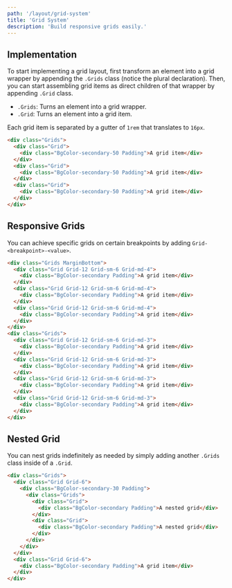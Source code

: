 ```yaml
---
path: '/layout/grid-system'
title: 'Grid System'
description: 'Build responsive grids easily.'
---
```


## Implementation

To start implementing a grid layout, first transform an element into a grid wrapper by
appending the `.Grids` class (notice the plural declaration). Then, you can start assembling
grid items as direct children of that wrapper by appending `.Grid` class.

- `.Grids`: Turns an element into a grid wrapper.
- `.Grid`: Turns an element into a grid item.

Each grid item is separated by a gutter of `1rem` that translates to `16px`.

```html preview=true
<div class="Grids">
  <div class="Grid">
    <div class="BgColor-secondary-50 Padding">A grid item</div>
  </div>
  <div class="Grid">
    <div class="BgColor-secondary-50 Padding">A grid item</div>
  </div>
  <div class="Grid">
    <div class="BgColor-secondary-50 Padding">A grid item</div>
  </div>
</div>
```

## Responsive Grids

You can achieve specific grids on certain breakpoints by adding `Grid-<breakpoint>-<value>`.

```html preview=true
<div class="Grids MarginBottom">
  <div class="Grid Grid-12 Grid-sm-6 Grid-md-4">
    <div class="BgColor-secondary Padding">A grid item</div>
  </div>
  <div class="Grid Grid-12 Grid-sm-6 Grid-md-4">
    <div class="BgColor-secondary Padding">A grid item</div>
  </div>
  <div class="Grid Grid-12 Grid-sm-6 Grid-md-4">
    <div class="BgColor-secondary Padding">A grid item</div>
  </div>
</div>
<div class="Grids">
  <div class="Grid Grid-12 Grid-sm-6 Grid-md-3">
    <div class="BgColor-secondary Padding">A grid item</div>
  </div>
  <div class="Grid Grid-12 Grid-sm-6 Grid-md-3">
    <div class="BgColor-secondary Padding">A grid item</div>
  </div>
  <div class="Grid Grid-12 Grid-sm-6 Grid-md-3">
    <div class="BgColor-secondary Padding">A grid item</div>
  </div>
  <div class="Grid Grid-12 Grid-sm-6 Grid-md-3">
    <div class="BgColor-secondary Padding">A grid item</div>
  </div>
</div>
```

## Nested Grid

You can nest grids indefinitely as needed by simply adding another `.Grids` class inside of
a `.Grid`.

```html preview=true
<div class="Grids">
  <div class="Grid Grid-6">
    <div class="BgColor-secondary-30 Padding">
      <div class="Grids">
        <div class="Grid">
          <div class="BgColor-secondary Padding">A nested grid</div>
        </div>
        <div class="Grid">
          <div class="BgColor-secondary Padding">A nested grid</div>
        </div>
      </div>
    </div>
  </div>
  <div class="Grid Grid-6">
    <div class="BgColor-secondary Padding">A grid item</div>
  </div>
</div>
```
